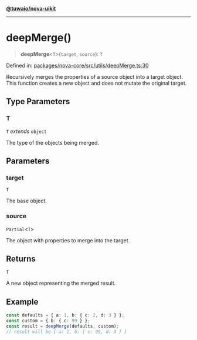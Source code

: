 [**@tuwaio/nova-uikit**](../../../README.md)

***

# deepMerge()

> **deepMerge**\<`T`\>(`target`, `source`): `T`

Defined in: [packages/nova-core/src/utils/deepMerge.ts:30](https://github.com/TuwaIO/nova-uikit/blob/941686f5cef2d9d428cf81a1b76de3074dd4e31d/packages/nova-core/src/utils/deepMerge.ts#L30)

Recursively merges the properties of a source object into a target object.
This function creates a new object and does not mutate the original target.

## Type Parameters

### T

`T` *extends* `object`

The type of the objects being merged.

## Parameters

### target

`T`

The base object.

### source

`Partial`\<`T`\>

The object with properties to merge into the target.

## Returns

`T`

A new object representing the merged result.

## Example

```ts
const defaults = { a: 1, b: { c: 2, d: 3 } };
const custom = { b: { c: 99 } };
const result = deepMerge(defaults, custom);
// result will be { a: 1, b: { c: 99, d: 3 } }
```
